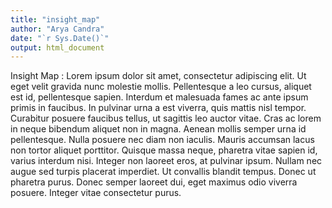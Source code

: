 ```yaml
---
title: "insight_map"
author: "Arya Candra"
date: "`r Sys.Date()`"
output: html_document
---
```



Insight Map : Lorem ipsum dolor sit amet, consectetur adipiscing elit. Ut eget velit gravida nunc molestie mollis. Pellentesque a leo cursus, aliquet est id, pellentesque sapien. Interdum et malesuada fames ac ante ipsum primis in faucibus. In pulvinar urna a est viverra, quis mattis nisl tempor. Curabitur posuere faucibus tellus, ut sagittis leo auctor vitae. Cras ac lorem in neque bibendum aliquet non in magna. Aenean mollis semper urna id pellentesque. Nulla posuere nec diam non iaculis. Mauris accumsan lacus non tortor aliquet porttitor. Quisque massa neque, pharetra vitae sapien id, varius interdum nisi. Integer non laoreet eros, at pulvinar ipsum. Nullam nec augue sed turpis placerat imperdiet. Ut convallis blandit tempus. Donec ut pharetra purus. Donec semper laoreet dui, eget maximus odio viverra posuere. Integer vitae consectetur purus.